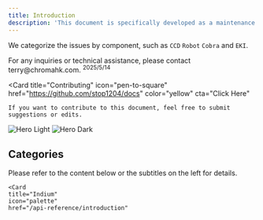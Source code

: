 ```yaml
---
title: Introduction
description: 'This document is specifically developed as a maintenance manual for the <code>3200/3200D</code> series equipment. It includes detailed servicing instructions and troubleshooting solutions for frequently observed problems during operation.'
---
```


We categorize the issues by component, such as <code>CCD</code> <code>Robot</code> <code>Cobra</code> and <code>EKI</code>.

<Note>
    For any inquiries or technical assistance, please contact terry@chromahk.com. <sup>2025/5/14</sup>
</Note>

<Card
    title="Contributing"
    icon="pen-to-square"
    href="https://github.com/stop1204/docs"
    color="yellow"
    cta="Click Here"
>
    If you want to contribute to this document, feel free to submit suggestions or edits.
</Card>

<img
  className="block dark:hidden"
  src="/images/chroma.png"
  alt="Hero Light"
/>
<img
  className="hidden dark:block"
  src="/images/chroma.png"
  alt="Hero Dark"
/>






## Categories

Please refer to the content below or the subtitles on the left for details.

<CardGroup cols={3}>
  <Card
    title="Cobra"
    icon="palette"
    href="/api-reference/introduction"
  >

  </Card>
  <Card
    title="CCD"
    icon="code"
    href="/Cobra/>"
  >

  </Card>
  <Card
    title="Robot"
    icon="screwdriver-wrench"
    href="https://mintlify.com/docs/content/components/accordions"
  >

  </Card>
  <Card
    title="Tray Transfer"
    icon="stars"
    href="https://mintlify.com/customers"
  >

  </Card>
    <Card
    title="ADLink & TPM"
    icon="palette"
    href="/api-reference/introduction"
  >

  </Card>
  <Card
    title="EKI"
    icon="code"
    href="/Cobra/introduction"
  >

  </Card>


    <Card
    title="Indium"
    icon="palette"
    href="/api-reference/introduction"
  >

  </Card>
  <Card
    title="RFID"
    icon="code"
    href="/Cobra/introduction"
  >

  </Card>
    <Card
    title="Solenoid valve"
    icon="palette"
    href="/api-reference/introduction"
  >

  </Card>
  <Card
    title="KVM"
    icon="code"
    href="/Cobra/introduction"
  >

  </Card>

</CardGroup>
